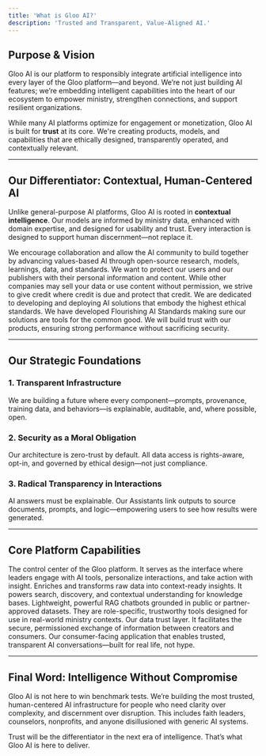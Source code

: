 ```yaml
---
title: 'What is Gloo AI?'
description: 'Trusted and Transparent, Value-Aligned AI.'
---
```


## Purpose & Vision

Gloo AI is our platform to responsibly integrate artificial intelligence into every layer of the Gloo platform—and beyond. We’re not just building AI features; we’re embedding intelligent capabilities into the heart of our ecosystem to empower ministry, strengthen connections, and support resilient organizations.

While many AI platforms optimize for engagement or monetization, Gloo AI is built for **trust** at its core. We're creating products, models, and capabilities that are ethically designed, transparently operated, and contextually relevant.

---

## Our Differentiator: Contextual, Human-Centered AI

Unlike general-purpose AI platforms, Gloo AI is rooted in **contextual intelligence**. Our models are informed by ministry data, enhanced with domain expertise, and designed for usability and trust. Every interaction is designed to support human discernment—not replace it.

<CardGroup>
  <Card title="Open Source Model Advantage" icon="code">
      We encourage collaboration and allow the AI community to build together by advancing values-based AI through open-source research, models, learnings, data, and standards.
  </Card>
  <Card title="Secure Data Controls and Guardrails" icon="lock">
      We want to protect our users and our publishers with their personal information and content. While other companies may sell your data or use content without permission, we strive to give credit where credit is due and protect that credit.
  </Card>
  <Card title="Values and Human Flourishing at the Core" icon="heart">
      We are dedicated to developing and deploying AI solutions that embody the highest ethical standards. We have developed Flourishing AI Standards making sure our solutions are tools for the common good.
  </Card>
  <Card title="Transparent but Scalable & Secure" icon="layer-group">
      We will build trust with our products, ensuring strong performance without sacrificing security.
  </Card>
</CardGroup>


---

## Our Strategic Foundations

### 1. Transparent Infrastructure
We are building a future where every component—prompts, provenance, training data, and behaviors—is explainable, auditable, and, where possible, open.

### 2. Security as a Moral Obligation
Our architecture is zero-trust by default. All data access is rights-aware, opt-in, and governed by ethical design—not just compliance.

### 3. Radical Transparency in Interactions
AI answers must be explainable. Our Assistants link outputs to source documents, prompts, and logic—empowering users to see how results were generated.

---

## Core Platform Capabilities

<CardGroup>
    <Card title="Studio" href="/studio/overview">
        The control center of the Gloo platform. It serves as the interface where leaders engage with AI tools, personalize interactions, and take action with insight.
    </Card>
    <Card title="Data Engine" href="/product-guides/data-engine">
        Enriches and transforms raw data into context-ready insights. It powers search, discovery, and contextual understanding for knowledge bases.
    </Card>
    <Card title="Assistants" href="/product-guides/assistants">
        Lightweight, powerful RAG chatbots grounded in public or partner-approved datasets. They are role-specific, trustworthy tools designed for use in real-world ministry contexts.
    </Card>
    <Card title="Licensing" href="/product-guides/licensing">
        Our data trust layer. It facilitates the secure, permissioned exchange of information between creators and consumers.
    </Card>
    <Card title="Chat" href="/product-guides/chat">
        Our consumer-facing application that enables trusted, transparent AI conversations—built for real life, not hype.
    </Card>
</CardGroup>

---

## Final Word: Intelligence Without Compromise

Gloo AI is not here to win benchmark tests. We’re building the most trusted, human-centered AI infrastructure for people who need clarity over complexity, and discernment over disruption. This includes faith leaders, counselors, nonprofits, and anyone disillusioned with generic AI systems.

Trust will be the differentiator in the next era of intelligence. That’s what Gloo AI is here to deliver.
